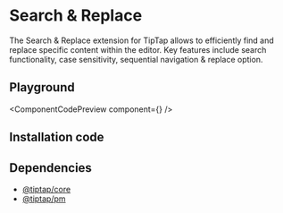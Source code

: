 

# Search & Replace

The Search & Replace extension for TipTap allows to efficiently find and replace specific content within the editor. Key features include search functionality, case sensitivity, sequential navigation & replace option.

## Playground

<ComponentCodePreview
  component={<SearchReplacePlayground />}
/>

## Installation code

<CodeBlock filePath='extensions/search-and-replace.tsx' />


## Dependencies

- [@tiptap/core](https://www.npmjs.com/package/@tiptap/core)
- [@tiptap/pm](https://www.npmjs.com/package/@tiptap/pm)